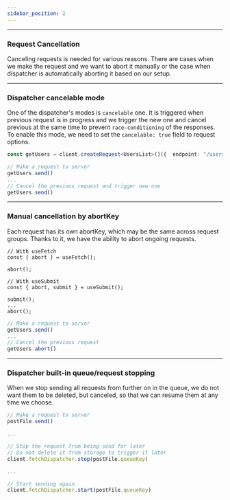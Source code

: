 ```yaml
---
sidebar_position: 2
---
```



---

### Request Cancellation

Canceling requests is needed for various reasons. There are cases when we make the request and we want to abort it
manually or the case when dispatcher is automatically aborting it based on our setup.

---

### Dispatcher cancelable mode

One of the dispatcher's modes is `cancelable` one. It is triggered when previous request is in progress and we trigger
the new one and cancel previous at the same time to prevent `race-conditioning` of the responses. To enable this mode,
we need to set the `cancelable: true` field to request options.

```ts
const getUsers = client.createRequest<UsersList>()({  endpoint: "/users", cancelable: true });

// Make a request to server
getUsers.send()
...
// Cancel the previous request and trigger new one
getUsers.send()
```

---

### Manual cancellation by abortKey

Each request has its own abortKey, which may be the same across request groups. Thanks to it, we have the ability to
abort ongoing requests.

<Tabs>
  <TabItem value="React" label="React" default>

```tsx
// With useFetch
const { abort } = useFetch();

abort();

// With useSubmit
const { abort, submit } = useSubmit();

submit();
...
abort();
```

  </TabItem>
  <TabItem value="Typescript" label="Typescript" default>

```ts
// Make a request to server
getUsers.send()
...
// Cancel the previous request
getUsers.abort()
```

  </TabItem>
</Tabs>

---

### Dispatcher built-in queue/request stopping

When we stop sending all requests from further on in the queue, we do not want them to be deleted, but canceled, so that
we can resume them at any time we choose.

```ts
// Make a request to server
postFile.send()

...

// Stop the request from being send for later
// Do not delete it from storage to trigger it later
client.fetchDispatcher.stop(postFile.queueKey)

...

// Start sending again
client.fetchDispatcher.start(postFile.queueKey)
```
